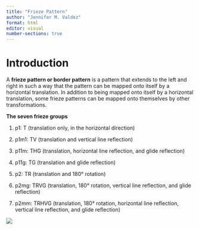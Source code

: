 ```yaml
---
title: "Frieze Pattern"
author: "Jennifer M. Valdez"
format: html
editor: visual
number-sections: true
---
```


# Introduction

A $\textbf{frieze pattern or border pattern}$ is a pattern that extends to the left and right in such a way that the pattern can be mapped onto itself by a horizontal translation. In addition to being mapped onto itself by a horizontal translation, some frieze patterns can be mapped onto themselves by other transformations.

$\textbf{The seven frieze groups}$

1.  p1: T (translation only, in the horizontal direction)

2.  p1m1: TV (translation and vertical line reflection)

3.  p11m: THG (translation, horizontal line reflection, and glide reflection)

4.  p11g: TG (translation and glide reflection)

5.  p2: TR (translation and 180° rotation)

6.  p2mg: TRVG (translation, 180° rotation, vertical line reflection, and glide reflection)

7.  p2mm: TRHVG (translation, 180° rotation, horizontal line reflection, vertical line reflection, and glide reflection)

![](IMAGES/frieze.png){fig-align="center"}



